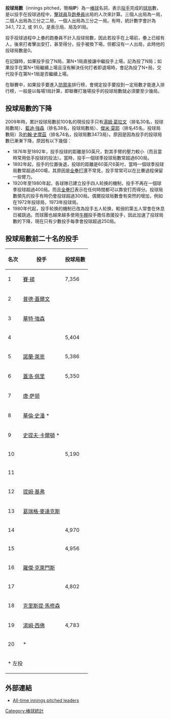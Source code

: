 {{unreferenced|time=2015-10-28T04:45:55+00:00}}
'''投球局數'''（innings pitched，簡稱'''IP'''）為一[[棒球|棒球]]名詞，表示[[投手|投手]]完成的[[球局|球局]]數，是以投手在投球過程中，[[擊球員|擊球員]]及[[跑壘員|跑壘員]]出局的人次來計算。三個人出局為一局，二個人出局為三分之二局，一個人出局為三分之一局。有時，統計數字會計為34.1,  72.2, 或 91.0，是表示{{frac|34|1|3}}局、{{frac|72|2|3}}局及91局。

投手投球過程中上壘的跑壘員不計入投球局數，因此若投手在上場前，壘上已經有人，後來打者擊出安打，甚至得分，投手被換下場，但都沒有一人出局，此時他的投球局數是0。

在記錄時，如果投手投了N局，第N+1局直接讓中繼投手上場，記為投了N局；如果投手在第N+1局繼續上場且沒有解決任何打者即退場時，會記為投了N+局，交代投手在第N+1局是否繼續上場。

在聯賽中，如果投手要進入[[防禦率|防禦率]]排行榜，會規定投手要投到一定局數才能進入排行榜，一般是以每場1局計算，即聯賽打幾場投手的投球局數就必須要至少幾局。

==投球局數的下降==
2009年時，累計投球局數前100名的現役投手只有[[湯姆·葛拉文|湯姆·葛拉文]]（排名30名，投球局數{{frac|4,413|1|3}}局）、[[藍迪·強森|藍迪·強森]]（排名38名，投球局數{{frac|4,135|1|3}}局）、[[傑米·莫耶|傑米·莫耶]]（排名45名，投球局數{{frac|3,908|2|3}}局）及[[約翰·史摩茲|約翰·史摩茲]]（排名74名，投球局數3473局）。原因是因為投手的投球局數已漸漸下降，原因有以下幾個{{Citation needed|date=2008-04}}：

* 1876年至1892年，投手投球的距離是50英尺，對其手臂的壓力較小（而且當時常用低手投球的投法）。當時，投手一個球季投球局數常超過600局。
* 1892年起，投手的位置後退，投球的距離是60英尺6英吋，當時一個球季投球局數常超過400場，其原因是[[全壘打|全壘打]]還不常見，投手常常可以在比賽過程保留一些臂力。
* 1920年至1980年起，各球隊已建立投手四人轮换的機制，投手不再在一個球季投球超過400局。而且[[全壘打|全壘打]]表示在任何時間都可以靠安打而得分。投球局數領先的投手有時仍會投球超過300局。偶爾投球局數會有突然的增加，例如{{le|威爾伯·伍德|Wilbur Wood}}在1972年投球{{frac|376|2|3}}局，1973年投球{{frac|359|1|3}}局。
* 1980年代起，投手轮换的機制已改為投手五人轮换，較弱的第五人常會在休息日被跳過。而球團也越來越多使用[[牛棚|牛棚]]投手擔任救援投手，因此加速了投球局數的下降，現在只有少數投手每季會投球超過250局。

==投球局數前二十名的投手==
{| class="wikitable"
! 名次 || 投手 || 投球局數
|-
| 1 || [[賽·揚|賽·揚]] || 7,356
|-
| 2 || [[普德·蓋爾文|普德·蓋爾文]] || {{frac|6,003|1|3}}
|-
| 3 || [[華特·強森|華特·強森]] || {{frac|5,914|1|3}}
|-
| 4 || {{le|菲爾·尼克洛|Phil Niekro}} || 5,404
|-
| 5 || [[諾蘭·萊恩|諾蘭·萊恩]] || 5,386
|-
| 6 || [[蓋洛·佩里|蓋洛·佩里]] || 5,350
|-
| 7 || [[唐·萨顿|唐·萨顿]] || {{frac|5,282|1|3}}
|-
| 8 || [[華倫·史潘|華倫·史潘]] * || {{frac|5,243|2|3}}
|-
| 9 || [[史提夫·卡爾頓|史提夫·卡爾頓]] * || {{frac|5,217|2|3}}
|-
| 10 || {{le|格罗弗·克利夫兰·亚历山大|Grover Cleveland Alexander}} || 5,190
|-
| 11 || {{le|基德·尼科爾斯|Kid Nichols}} || {{frac|5,067|1|3}}
|-
| 12 || [[提姆·基弗|提姆·基弗]] || {{frac|5,049|2|3}}
|-
| 13 || [[葛瑞格·麥達克斯|葛瑞格·麥達克斯]] || {{frac|5,008|1|3}}
|-
| 14 || {{le|伯特·布萊雷文|Bert Blyleven}} || 4,970
|-
| 15 || {{le|博比·马修斯|Bobby Mathews}} || 4,956
|-
| 16 || [[羅傑·克萊門斯|羅傑·克萊門斯]] || {{frac|4,916|2|3}}
|-
| 17 || {{le|米奇·韦尔奇|Mickey Welch}} || 4,802
|-
| 18 || [[克里斯提·馬修森|克里斯提·馬修森]] || {{frac|4,788|2|3}}
|-
| 19 || [[湯姆·西佛|湯姆·西佛]] || 4,783
|-
| 20 || {{le|湯米·約翰|Tommy John}} * || {{frac|4,710|1|3}}
|-
| colspan="3" | * 左投
|}

==外部連結==
*[http://www.baseball-reference.com/leaders/IP_career.shtml All-time innings pitched leaders] {{Wayback|url=http://www.baseball-reference.com/leaders/IP_career.shtml |date=20210321064412 }}

{{棒球統計}}

{{DEFAULTSORT:Innings Pitched}}
[[Category:棒球統計|Category:棒球統計]]